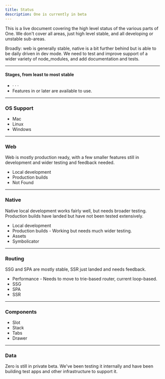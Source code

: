```yaml
---
title: Status
description: One is currently in beta
---
```


This is a live document covering the high level status of the various parts of One. We don't cover all areas, just high level stable, and all developing or unstable sub-areas.

Broadly: web is generally stable, native is a bit further behind but is able to be daily driven in dev mode. We need to test and improve support of a wider variety of node_modules, and add documentation and tests.

---

#### Stages, from least to most stable

- <Status is="early" /> · <Status is="developing" /> · <Status is="mostly-stable" /> · <Status is="stable" />
- Features in <Status is="developing" /> or later are available to use.

---

### OS Support

- Mac <Status is="mostly-stable" />
- Linux <Status is="developing" />
- Windows <Status is="early" />

---

### Web <Status is="mostly-stable" />

Web is mostly production ready, with a few smaller features still in development and wider testing and feedback needed.

- Local development <Status is="stable" />
- Production builds <Status is="stable" />
- Not Found <Status is="developing" />

---


### Native <Status is="developing" />

Native local development works fairly well, but needs broader testing. Production builds have landed
but have not been tested extensively.

- Local development <Status is="developing" />
- Production builds <Status is="developing" /> - Working but needs much wider testing.
- Assets <Status is="developing" />
- Symbolicator <Status is="early" />

---

### Routing <Status is="mostly-stable" />

SSG and SPA are mostly stable, SSR just landed and needs feedback.

- Performance <Status is="mostly-stable" /> - Needs to move to trie-based router, current loop-based.
- SSG <Status is="mostly-stable" />
- SPA <Status is="mostly-stable" />
- SSR <Status is="developing" />

---

### Components

- Slot <Status is="stable" />
- Stack <Status is="stable" />
- Tabs <Status is="stable" />
- Drawer <Status is="early" />

---

### Data <Status is="early" />

Zero is still in private beta. We've been testing it internally and have been building test apps and other infrastructure to support it.
